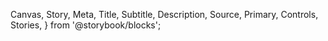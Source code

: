 
  Canvas,
  Story,
  Meta,
  Title,
  Subtitle,
  Description,
  Source,
  Primary,
  Controls,
  Stories,
} from '@storybook/blocks';


<Meta isTemplate />

<Title />
<Description />
<br />
<br />

## Størrelser

<div class="container">
  <span class="elem">
    <Canvas of={NveInputStories.Small} />
  </span>
  <span class="elem">
    <Canvas of={NveInputStories.Medium} />
  </span>
  <span class="elem">
    <Canvas of={NveInputStories.Large} />
  </span>
</div>

## Filled

<div class="container">
  <span class="elem">
    <Canvas of={NveInputStories.Filledone} />
  </span>
  <span class="elem">
    <Canvas of={NveInputStories.Filledtwo} />
  </span>
  <span class="elem">
    <Canvas of={NveInputStories.Filledthree} />
  </span>
</div>

## Aktiv/Deaktivert

<div class="container">
  <span class="elem">
    <Canvas of={NveInputStories.Enabled} />
  </span>
  <span class="elem">
    <Canvas of={NveInputStories.Disabled} />
  </span>
</div>

## Obligatorisk/valideringsfeil

<div class="container">
  <span class="elem">
    <Canvas of={NveInputStories.Mandatory} />
  </span>
  <span class="elem">
    <Canvas of={NveInputStories.Invalid} />
  </span>
</div>

## Dato

<div class="container">
  <span class="elem">
    <Canvas of={NveInputStories.Date} />
  </span>
  <span class="elem">
    <Canvas of={NveInputStories.Datetime} />
  </span>
</div>

## Parametere/Props

Her kan du se hvilke parametere (props) komponenten kan ta imot og se endringer i kode

<div class="container">
  <Primary />
</div>
<Controls />

## <Stories />
